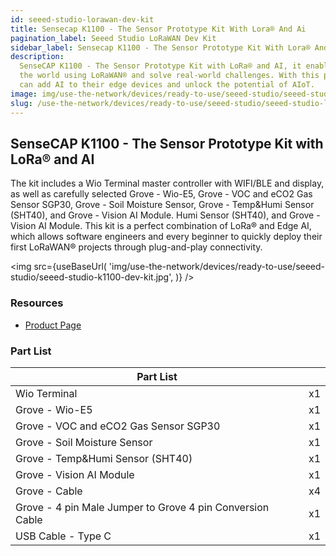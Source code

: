 ```yaml
---
id: seeed-studio-lorawan-dev-kit
title: Sensecap K1100 - The Sensor Prototype Kit With Lora® And Ai
pagination_label: Seeed Studio LoRaWAN Dev Kit
sidebar_label: Sensecap K1100 - The Sensor Prototype Kit With Lora® And Ai
description:
  SenseCAP K1100 - The Sensor Prototype Kit with LoRa® and AI, it enables you to rapidly digitize
  the world using LoRaWAN® and solve real-world challenges. With this plug-and-play toolkit, anyone
  can add AI to their edge devices and unlock the potential of AIoT.
image: img/use-the-network/devices/ready-to-use/seeed-studio/seeed-studio-lorawan-dev-kit.jpeg
slug: /use-the-network/devices/ready-to-use/seeed-studio/seeed-studio-lorawan-dev-kit
---
```



## SenseCAP K1100 - The Sensor Prototype Kit with LoRa® and AI

The kit includes a Wio Terminal master controller with WIFI/BLE and display, as well as carefully
selected Grove - Wio-E5, Grove - VOC and eCO2 Gas Sensor SGP30, Grove - Soil Moisture Sensor,
Grove - Temp&Humi Sensor (SHT40), and Grove - Vision AI Module. Humi Sensor (SHT40), and Grove -
Vision AI Module. This kit is a perfect combination of LoRa® and Edge AI, which allows software
engineers and every beginner to quickly deploy their first LoRaWAN® projects through plug-and-play
connectivity.

<img
  src={useBaseUrl(
    'img/use-the-network/devices/ready-to-use/seeed-studio/seeed-studio-k1100-dev-kit.jpg',
  )}
/>

### Resources

- [Product Page](https://www.seeedstudio.com/Seeed-Studio-LoRaWAN-Dev-Kit-p-5370.html)

### Part List

| Part List                                                 |     |
| --------------------------------------------------------- | --- |
| Wio Terminal                                              | x1  |
| Grove - Wio-E5                                            | x1  |
| Grove - VOC and eCO2 Gas Sensor SGP30                     | x1  |
| Grove - Soil Moisture Sensor                              | x1  |
| Grove - Temp&Humi Sensor (SHT40)                          | x1  |
| Grove - Vision AI Module                                  | x1  |
| Grove - Cable                                             | x4  |
| Grove - 4 pin Male Jumper to Grove 4 pin Conversion Cable | x1  |
| USB Cable - Type C                                        | x1  |
